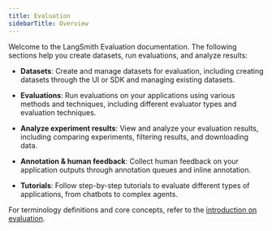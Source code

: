 ```yaml
---
title: Evaluation
sidebarTitle: Overview
---
```


Welcome to the LangSmith Evaluation documentation. The following sections help you create datasets, run evaluations, and analyze results:

- **Datasets**: Create and manage datasets for evaluation, including creating datasets through the UI or SDK and managing existing datasets.

- **Evaluations**: Run evaluations on your applications using various methods and techniques, including different evaluator types and evaluation techniques.

- **Analyze experiment results**: View and analyze your evaluation results, including comparing experiments, filtering results, and downloading data.

- **Annotation & human feedback**: Collect human feedback on your application outputs through annotation queues and inline annotation.

- **Tutorials**: Follow step-by-step tutorials to evaluate different types of applications, from chatbots to complex agents.

For terminology definitions and core concepts, refer to the [introduction on evaluation](/langsmith/evaluation-overview). 